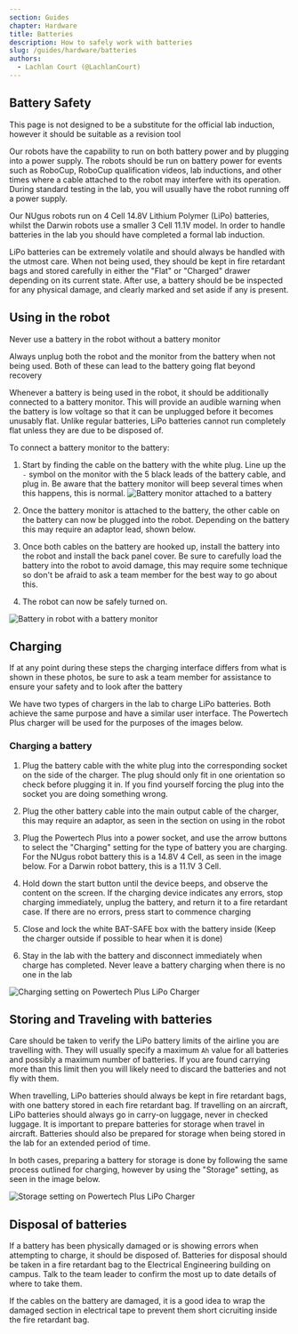 ```yaml
---
section: Guides
chapter: Hardware
title: Batteries
description: How to safely work with batteries
slug: /guides/hardware/batteries
authors:
  - Lachlan Court (@LachlanCourt)
---
```


## Battery Safety

<Alert>This page is not designed to be a substitute for the official lab induction, however it should be suitable as a revision tool</Alert>

Our robots have the capability to run on both battery power and by plugging into a power supply. The robots should be run on battery power for events such as
RoboCup, RoboCup qualification videos, lab inductions, and other times where a cable attached to the robot may interfere with its operation. During standard testing in
the lab, you will usually have the robot running off a power supply.

Our NUgus robots run on 4 Cell 14.8V Lithium Polymer (LiPo) batteries, whilst the Darwin robots use a smaller 3 Cell 11.1V model. In order to handle batteries in the
lab you should have completed a formal lab induction.

LiPo batteries can be extremely volatile and should always be handled with the utmost care. When not being used, they should be kept in fire retardant bags and stored
carefully in either the "Flat" or "Charged" drawer depending on its current state.
After use, a battery should be be inspected for any physical damage, and clearly marked and set aside if any is present.

## Using in the robot

<Alert type="warning">Never use a battery in the robot without a battery monitor</Alert>

<Alert type="warning">Always unplug both the robot and the monitor from the battery when not being used. Both of these can lead to the battery going flat beyond
recovery</Alert>

Whenever a battery is being used in the robot, it should be additionally connected to a battery monitor. This will provide an audible warning when the battery is low
voltage so that it can be unplugged before it becomes unusably flat. Unlike regular batteries, LiPo batteries cannot run completely flat unless they are due to be
disposed of.

To connect a battery monitor to the battery:

1. Start by finding the cable on the battery with the white plug. Line up the `-` symbol on the monitor with the 5 black leads of the battery cable, and plug in. Be
   aware that the battery monitor will beep several times when this happens, this is normal. ![Battery monitor attached to a battery](./images/batteries/battery_monitor.jpg)

2. Once the battery monitor is attached to the battery, the other cable on the battery can now be plugged into the robot. Depending on the battery this may require an
   adaptor lead, shown below.

3. Once both cables on the battery are hooked up, install the battery into the robot and install the back panel cover. Be sure to carefully load the battery into the robot to avoid damage, this may
   require some technique so don't be afraid to ask a team member for the best way to go about this.

4. The robot can now be safely turned on. 

![Battery in robot with a battery monitor](./images/batteries/battery_in_robot.jpg)

## Charging

<Alert type="warning">If at any point during these steps the charging interface differs from what is shown in these photos, be sure to ask a team member for assistance to ensure your safety and to look after the battery</Alert>

We have two types of chargers in the lab to charge LiPo batteries. Both achieve the same purpose and have a similar user interface. The Powertech Plus charger will be
used for the purposes of the images below.

### Charging a battery

1. Plug the battery cable with the white plug into the corresponding socket on the side of the charger. The plug should only fit in one orientation so check before
plugging it in. If you find yourself forcing the plug into the socket you are doing something wrong.

2. Plug the other battery cable into the main output cable of the charger, this may require an adaptor, as seen in the section on using in the robot

3. Plug the Powertech Plus into a power socket, and use the arrow buttons to select the "Charging" setting for the type of battery you are charging. For the NUgus robot
   battery this is a 14.8V 4 Cell, as seen in the image below. For a Darwin robot battery, this is a 11.1V 3 Cell.

4. Hold down the start button until the device beeps, and observe the content on the screen. If the charging device indicates any errors, stop charging immediately,
   unplug the battery, and return it to a fire retardant case. If there are no errors, press start to commence charging

5. Close and lock the white BAT-SAFE box with the battery inside (Keep the charger outside if possible to hear when it is done)

6. Stay in the lab with the battery and disconnect immediately when charge has completed. Never leave a battery charging when there is no one in the lab

![Charging setting on Powertech Plus LiPo Charger](./images/batteries/charge.jpg)

## Storing and Traveling with batteries


<Alert>

Care should be taken to verify the LiPo battery limits of the airline you are travelling with. They will usually specify a maximum `Ah` value for all batteries and
possibly a maximum number of batteries. If you are found carrying more than this limit then you will likely need to discard the batteries and not fly with them.
</Alert>

When travelling, LiPo batteries should always be kept in fire retardant bags, with one battery stored in each fire retardant bag. If travelling on an aircraft,
LiPo batteries should always go in carry-on luggage, never in checked luggage. It is important to prepare batteries for storage when travel in aircraft. Batteries
should also be prepared for storage when being stored in the lab for an extended period of time.

In both cases, preparing a battery for storage is done by following the same process outlined for charging, however by using the "Storage" setting, as seen in the
image below.


![Storage setting on Powertech Plus LiPo Charger](./images/batteries/storage.jpg)

## Disposal of batteries

If a battery has been physically damaged or is showing errors when attempting to charge, it should be disposed of. Batteries for disposal should be taken in a fire
retardant bag to the Electrical Engineering building on campus. Talk to the team leader to confirm the most up to date details of where to take them.

If the cables on the battery are damaged, it is a good idea to wrap the damaged section in electrical tape to prevent them short cicruiting inside the fire retardant
bag.